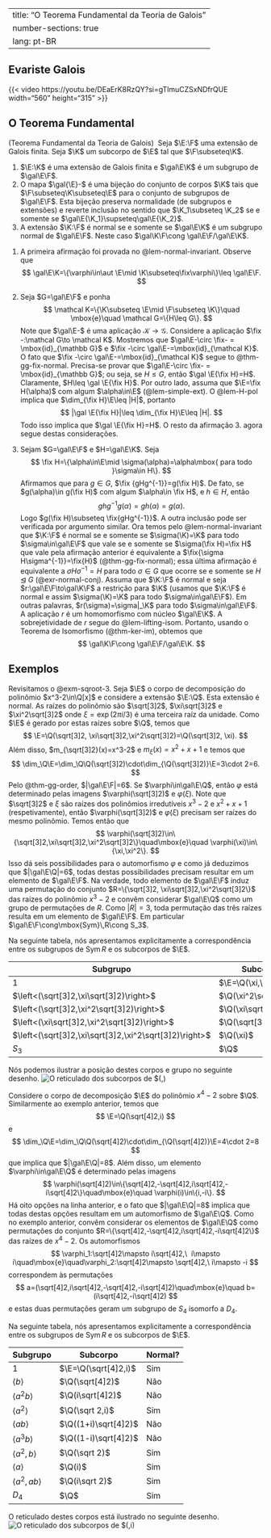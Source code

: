 
---
title: "O Teorema Fundamental da Teoria de Galois"
number-sections: true
lang: pt-BR
---

## Evariste Galois

{{< video https://youtu.be/DEaErK8RzQY?si=gTlmuCZSxNDfrQUE width="560" height="315" >}} 


## O Teorema Fundamental

:::{#thm-fundamental-galois}
(Teorema Fundamental da Teoria de Galois) 
Seja $\E:\F$ uma extensão de Galois finita. Seja $\K$ um subcorpo de $\E$ tal que $\F\subseteq\K$.

1. $\E:\K$ é uma extensão de Galois finita e $\gal\E\K$ é um subgrupo de $\gal\E\F$.
2. O mapa $\gal{\E}-$ é uma bijeção do conjunto de corpos $\K$ tais que $\F\subseteq\K\subseteq\E$ para o conjunto de subgrupos de $\gal\E\F$. Esta bijeção preserva normalidade (de subgrupos e extensões) e reverte inclusão no sentido que $\K_1\subseteq \K_2$ se e somente se $\gal\E{\K_1}\supseteq\gal\E{\K_2}$.
3. A extensão $\K:\F$ é normal se e somente se $\gal\E\K$ é um subgrupo normal de $\gal\E\F$. Neste caso $\gal\K\F\cong \gal\E\F/\gal\E\K$.
:::

:::{.proof}
1. A primeira afirmação foi provada no @lem-normal-invariant. Observe que 
$$
\gal\E\K=\{\varphi\in\aut \E\mid \K\subseteq\fix\varphi\}\leq \gal\E\F.
$$


2. Seja $G=\gal\E\F$ e ponha
$$
\mathcal K=\{\K\subseteq \E\mid \F\subseteq \K\}\quad \mbox{e}\quad 
\mathcal G=\{H\leq G\}.
$$
Note que $\gal\E-$ é uma aplicação $\mathcal K\to \mathcal G$. Considere a aplicação $\fix -:\mathcal G\to \mathcal K$. Mostremos que $\gal\E-\circ \fix- = \mbox{id}_{\mathbb G}$ e $\fix -\circ \gal\E-=\mbox{id}_{\mathcal K}$.  O fato que $\fix -\circ \gal\E-=\mbox{id}_{\mathcal K}$ segue to @thm-gg-fix-normal. Precisa-se provar que $\gal\E-\circ \fix- = \mbox{id}_{\mathbb G}$; ou seja, se $H\leq G$, então $\gal \E{\fix H}=H$. Claramente, $H\leq \gal \E{\fix H}$. Por outro lado, assuma que $\E=\fix H(\alpha)$ com algum $\alpha\in\E$ (@lem-simple-ext). O @lem-H-pol implica que $\dim_{\fix H}\E\leq |H|$, portanto
$$
|\gal \E{\fix H}|\leq \dim_{\fix H}\E\leq |H|.
$$ 
Todo isso implica que $\gal \E{\fix H}=H$. O resto da afirmação 3. agora segue destas considerações.
3. Sejam $G=\gal\E\F$ e $H=\gal\E\K$. Seja 
$$
\fix H=\{\alpha\in\E\mid \sigma(\alpha)=\alpha\mbox{ para todo }\sigma\in H\}.
$$
Afirmamos que para $g\in G$, $\fix {gHg^{-1}}=g(\fix H)$. De fato, se $g(\alpha)\in g(\fix H)$ com algum $\alpha\in \fix H$, e $h\in H$, então 
$$
ghg^{-1}g(\alpha)=gh(\alpha)=g(\alpha).
$$
Logo $g(\fix H)\subseteq \fix{gHg^{-1}}$. A outra inclusão pode ser verificada por argumento similar. Ora temos pelo @lem-normal-invariant que $\K:\F$ 
é normal se e somente se $\sigma(\K)=\K$ para todo $\sigma\in\gal\E\F$ que vale se e somente se $\sigma(\fix H)=\fix H$ que vale pela afirmação anterior é equivalente a $\fix{\sigma H\sigma^{-1}}=\fix{H}$ (@thm-gg-fix-normal); essa última afirmação é equivalente a $\sigma H\sigma^{-1}=H$ para todo $\sigma\in G$ que ocorre se e somente se $H\unlhd G$ (@exr-normal-conj). Assuma que $\K:\F$ é normal e seja $r:\gal\E\F\to\gal\K\F$ a restrição para $\K$ (usamos que $\K:\F$ é normal e assim $\sigma(\K)=\K$ para todo $\sigma\in\gal\E\F$). Em outras palavras, $r(\sigma)=\sigma|_\K$ para todo $\sigma\in\gal\E\F$. A aplicação $r$ é um homomorfismo com núcleo $\gal\E\K$. A sobrejetividade de $r$ segue do @lem-lifting-isom. 
Portanto, usando o Teorema de Isomorfismo (@thm-ker-im), obtemos que
$$ 
\gal\K\F\cong \gal\E\F/\gal\E\K.
$$
:::

## Exemplos

:::{#exm-tfg1}
Revisitamos o @exm-sqroot-3.
Seja $\E$ o corpo de decomposição do polinômio $x^3-2\in\Q[x]$ e considere a extensão $\E:\Q$. Esta extensão é normal. As raízes do polinômio são $\sqrt[3]2$, $\xi\sqrt[3]2$ e $\xi^2\sqrt[3]2$ onde $\xi=\exp(2\pi i/3)$ é uma terceira raíz da unidade. Como $\E$ é gerado por estas raízes sobre $\Q$, temos que
$$
\E=\Q(\sqrt[3]2, \xi\sqrt[3]2,\xi^2\sqrt[3]2)=\Q(\sqrt[3]2, \xi).
$$
Além disso, $m_{\sqrt[3]2}(x)=x^3-2$ e $m_{\xi}(x)=x^2+x+1$ e temos que
$$
\dim_\Q\E=\dim_\Q\Q(\sqrt[3]2)\cdot\dim_{\Q(\sqrt[3]2)}\E=3\cdot 2=6.
$$
Pelo @thm-gg-order, $|\gal\E\F|=6$.
Se $\varphi\in\gal\E\Q$, então $\varphi$ está determinado pelas imagens $\varphi(\sqrt[3]2)$ e $\varphi(\xi)$. Note que $\sqrt[3]2$ e $\xi$ são raízes dos polinômios irredutíveis $x^3-2$ e $x^2+x+1$ (respetivamente), então $\varphi(\sqrt[3]2)$ e $\varphi(\xi)$ precisam ser raízes do  mesmo polinômio. Temos então que
$$
\varphi(\sqrt[3]2)\in\{\sqrt[3]2,\xi\sqrt[3]2,\xi^2\sqrt[3]2\}\quad\mbox{e}\quad \varphi(\xi)\in\{\xi,\xi^2\}.
$$
Isso dá seis possibilidades para o automorfismo $\varphi$ e como já deduzimos que $|\gal\E\Q|=6$, todas destas possibilidades precisam resultar em um elemento de $\gal\E\F$. Na verdade, todo elemento de $\gal\E\F$ induz uma permutação do conjunto $R=\{\sqrt[3]2, \xi\sqrt[3]2,\xi^2\sqrt[3]2\}$ das raízes do polinômio $x^3-2$ e convêm considerar $\gal\E\Q$ como um grupo de permutações de $R$. Como $|R|=3$, toda permutação das três raízes resulta em um elemento de $\gal\E\F$. Em particular $\gal\E\F\cong\mbox{Sym}\,R\cong S_3$.

Na seguinte tabela, nós apresentamos explicitamente a correspondência entre os subgrupos de $\mbox{Sym}\,R$ e os subcorpos de $\E$.

| Subgrupo                                                   | Subcorpo                 | Normal? | 
| ---------------------------------------------------------- | ------------------------ | -----   | 
| $1$                                                        | $\E=\Q(\xi,\sqrt[3]2)$   | Sim     |
| $\left<(\sqrt[3]2,\xi\sqrt[3]2)\right>$                    | $\Q(\xi^2\sqrt[3]2)$     | Não     |  
| $\left<(\sqrt[3]2,\xi^2\sqrt[3]2)\right>$                  | $\Q(\xi\sqrt[3]2)$       | Não     |          
| $\left<(\xi\sqrt[3]2,\xi^2\sqrt[3]2)\right>$               | $\Q(\sqrt[3]2)$          | Não     |            
| $\left<(\sqrt[3]2,\xi\sqrt[3]2,\xi^2\sqrt[3]2)\right>$     | $\Q(\xi)$                | Sim     | 
| $S_3$                                                      | $\Q$                     | Sim     |

Nós podemos ilustrar a posição destes corpos e grupo no seguinte desenho.
![O reticulado dos subcorpos de $\Q(\sqrt[3]2,\xi)](lattice_s3.png)
:::

:::{#exm-tfg2}
Considere o corpo de decomposição $\E$ do polinômio $x^4-2$ sobre $\Q$. Similarmente ao exemplo anterior, temos que
$$
\E=\Q(\sqrt[4]2,i)
$$
e
$$
\dim_\Q\E=\dim_\Q\Q(\sqrt[4]2)\cdot\dim_{\Q(\sqrt[4]2)}\E=4\cdot 2=8
$$
que implica que $|\gal\E\Q|=8$. Além disso, um elemento $\varphi\in\gal\E\Q$ é determinado pelas imagens
$$
\varphi(\sqrt[4]2)\in\{\sqrt[4]2,-\sqrt[4]2,i\sqrt[4]2,-i\sqrt[4]2\}\quad\mbox{e}\quad
\varphi(i)\in\{i,-i\}.
$$
Há oito opções na linha anterior, e o fato que $|\gal\E\Q|=8$ implica que todas destas opções resultam em um automorfismo de $\gal\E\Q$. Como no exemplo anterior, convêm considerar os elementos de $\gal\E\Q$ como permutações do conjunto $R=\{\sqrt[4]2,-\sqrt[4]2,i\sqrt[4]2,-i\sqrt[4]2\}$ das raízes de $x^4-2$. Os automorfismos
$$
\varphi_1:\sqrt[4]2\mapsto i\sqrt[4]2,\  i\mapsto i\quad\mbox{e}\quad\varphi_2:\sqrt[4]2\mapsto \sqrt[4]2,\ i\mapsto -i
$$
correspondem às permutações
$$
a=(\sqrt[4]2,i\sqrt[4]2,-\sqrt[4]2,-i\sqrt[4]2)\quad\mbox{e}\quad b=(i\sqrt[4]2,-i\sqrt[4]2)
$$
e estas duas permutações geram um subgrupo de $S_4$ isomorfo a $D_4$.

Na seguinte tabela, nós apresentamos explicitamente a correspondência entre os subgrupos de $\mbox{Sym}\,R$ e os subcorpos de $\E$.

| Subgrupo              | Subcorpo               | Normal? | 
| --------------------- | ---------------------- | -----   | 
| $1$                   | $\E=\Q(\sqrt[4]2,i)$   | Sim     |
| $\left<b\right>$      | $\Q(\sqrt[4]2)$        | Não     |  
| $\left<a^2b\right>$   | $\Q(i\sqrt[4]2)$       | Não     |          
| $\left<a^2\right>$    | $\Q(\sqrt 2,i)$        | Sim     |            
| $\left<ab\right>$     | $\Q((1+i)\sqrt[4]2)$   | Não     | 
| $\left<a^3b\right>$   | $\Q((1-i)\sqrt[4]2)$   | Não     |  
| $\left<a^2,b\right>$  | $\Q(\sqrt 2)$          | Sim     |          
| $\left<a\right>$      | $\Q(i)$                | Sim     |            
| $\left<a^2,ab\right>$ | $\Q(i\sqrt 2)$         | Sim     | 
| $D_4$                 | $\Q$                   | Sim     |

O reticulado destes corpos está ilustrado no seguinte desenho.
![O reticulado dos subcorpos de $\Q(\sqrt[4]2,i)](lattice_d4.png)

:::